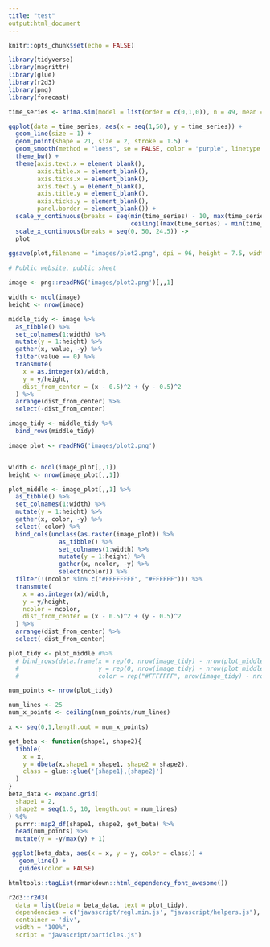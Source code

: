 ```yaml
---
title: "test"
output:html_document
---
```


```r
knitr::opts_chunk$set(echo = FALSE)

library(tidyverse)
library(magrittr)
library(glue)
library(r2d3)
library(png)
library(forecast)
```

```r

time_series <- arima.sim(model = list(order = c(0,1,0)), n = 49, mean = 1000, sd = 20000)

ggplot(data = time_series, aes(x = seq(1,50), y = time_series)) +
  geom_line(size = 1) +
  geom_point(shape = 21, size = 2, stroke = 1.5) + 
  geom_smooth(method = "loess", se = FALSE, color = "purple", linetype = "dashed", size = 2) + 
  theme_bw() +
  theme(axis.text.x = element_blank(),
        axis.title.x = element_blank(),
        axis.ticks.x = element_blank(),
        axis.text.y = element_blank(),
        axis.title.y = element_blank(),
        axis.ticks.y = element_blank(),
        panel.border = element_blank()) +
  scale_y_continuous(breaks = seq(min(time_series) - 10, max(time_series) + 10,
                                  ceiling((max(time_series) - min(time_series)) / 2))) + 
  scale_x_continuous(breaks = seq(0, 50, 24.5)) ->
  plot
  
ggsave(plot,filename = "images/plot2.png", dpi = 96, height = 7.5, width = 13.33, units = "in")
```

```r
# Public website, public sheet

image <- png::readPNG('images/plot2.png')[,,1]

width <- ncol(image)
height <- nrow(image)

middle_tidy <- image %>% 
  as_tibble() %>% 
  set_colnames(1:width) %>% 
  mutate(y = 1:height) %>% 
  gather(x, value, -y) %>% 
  filter(value == 0) %>% 
  transmute(
    x = as.integer(x)/width,
    y = y/height,
    dist_from_center = (x - 0.5)^2 + (y - 0.5)^2
  ) %>% 
  arrange(dist_from_center) %>% 
  select(-dist_from_center)

image_tidy <- middle_tidy %>%
  bind_rows(middle_tidy) 

```

```r

image_plot <- readPNG('images/plot2.png')


width <- ncol(image_plot[,,1])
height <- nrow(image_plot[,,1])

plot_middle <- image_plot[,,1] %>% 
  as_tibble() %>% 
  set_colnames(1:width) %>% 
  mutate(y = 1:height) %>% 
  gather(x, color, -y) %>%
  select(-color) %>%
  bind_cols(unclass(as.raster(image_plot)) %>%
              as_tibble() %>% 
              set_colnames(1:width) %>% 
              mutate(y = 1:height) %>% 
              gather(x, ncolor, -y) %>%
              select(ncolor)) %>%
  filter(!(ncolor %in% c("#FFFFFFFF", "#FFFFFF"))) %>%
  transmute(
    x = as.integer(x)/width,
    y = y/height,
    ncolor = ncolor,
    dist_from_center = (x - 0.5)^2 + (y - 0.5)^2
  ) %>% 
  arrange(dist_from_center) %>% 
  select(-dist_from_center)

plot_tidy <- plot_middle #%>%
  # bind_rows(data.frame(x = rep(0, nrow(image_tidy) - nrow(plot_middle)),
  #                      y = rep(0, nrow(image_tidy) - nrow(plot_middle)),
  #                      color = rep("#FFFFFFF", nrow(image_tidy) - nrow(plot_middle))))

```



```r
num_points <- nrow(plot_tidy)

num_lines <- 25
num_x_points <- ceiling(num_points/num_lines)

x <- seq(0,1,length.out = num_x_points)

get_beta <- function(shape1, shape2){
  tibble(
    x = x, 
    y = dbeta(x,shape1 = shape1, shape2 = shape2),
    class = glue::glue('{shape1},{shape2}')
  )
}
beta_data <- expand.grid(
  shape1 = 2,
  shape2 = seq(1.5, 10, length.out = num_lines)
) %$% 
  purrr::map2_df(shape1, shape2, get_beta) %>% 
  head(num_points) %>% 
  mutate(y = -y/max(y) + 1)

 ggplot(beta_data, aes(x = x, y = y, color = class)) +
   geom_line() +
   guides(color = FALSE)

htmltools::tagList(rmarkdown::html_dependency_font_awesome())
```



```r
r2d3::r2d3(
  data = list(beta = beta_data, text = plot_tidy), 
  dependencies = c('javascript/regl.min.js', "javascript/helpers.js"), 
  container = 'div', 
  width = "100%",
  script = "javascript/particles.js")
```






